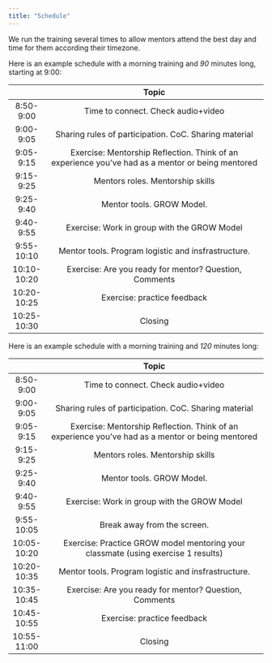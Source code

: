 ```yaml
---
title: "Schedule"
---
```


We run the training several times to allow mentors attend the best day and time for them according their timezone.

Here is an example schedule with a morning training and _90_ minutes long, starting at 9:00:



|     |               Topic                 |
|:---:|:-----------------------------------:|
|8:50-9:00 | Time to connect. Check audio+video |
|9:00- 9:05| Sharing rules of participation. CoC. Sharing material |
|9:05-9:15 | Exercise: Mentorship Reflection. Think of an experience you've had as a mentor or being mentored |
|9:15-9:25| Mentors roles. Mentorship skills |
|9:25-9:40| Mentor tools. GROW Model.        | 
|9:40-9:55| Exercise: Work in group with the GROW Model|
|9:55-10:10| Mentor tools. Program logistic and insfrastructure.|
|10:10-10:20| Exercise: Are you ready for mentor? Question, Comments|
|10:20-10:25| Exercise: practice feedback|
|10:25-10:30| Closing |


Here is an example schedule with a morning training and _120_ minutes long:


| |                Topic              |
|:---:|:-----------------------------------:|
|8:50-9:00 | Time to connect. Check audio+video |
|9:00- 9:05| Sharing rules of participation. CoC. Sharing material |
|9:05-9:15 | Exercise: Mentorship Reflection. Think of an experience you've had as a mentor or being mentored |
|9:15-9:25| Mentors roles. Mentorship skills |
|9:25-9:40| Mentor tools. GROW Model.        | 
|9:40-9:55| Exercise: Work in group with the GROW Model|
|9:55-10:05 | Break away from the screen. |
|10:05-10:20 | Exercise: Practice GROW model mentoring your classmate (using exercise 1 results)|
|10:20-10:35| Mentor tools. Program logistic and insfrastructure.|
|10:35-10:45| Exercise: Are you ready for mentor? Question, Comments|
|10:45-10:55| Exercise: practice feedback|
|10:55-11:00| Closing |

